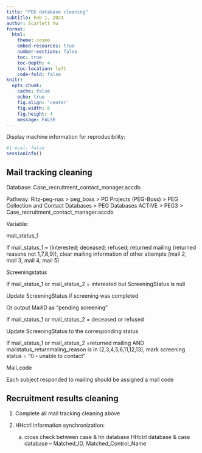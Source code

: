 ```yaml
---
title: "PEG database cleaning"
subtitle: Feb 1, 2024
author: Scarlett Yu
format:
  html:
    theme: cosmo
    embed-resources: true
    number-sections: false
    toc: true
    toc-depth: 4
    toc-location: left
    code-fold: false
knitr:
  opts_chunk: 
    cache: false    
    echo: true
    fig.align: 'center'
    fig.width: 6
    fig.height: 4
    message: FALSE
---
```


Display machine information for reproducibility:
```r
#| eval: false
sessionInfo()
```

## Mail tracking cleaning
Database:  Case_recruitment_contact_manager.accdb 

Pathway: Ritz-peg-nas > peg_boss > PD Projects (PEG-Boss) > PEG Collection and Contact Databases > PEG Databases ACTIVE > PEG3 > Case_recruitment_contact_manager.accdb 

Variable: 

mail_status_1 

If mail_status_1 = (interested; deceased; refused; returned mailing (returned reasons not 1,7,8,9)), clear mailing information of other attempts (mail 2, mail 3, mail 4, mail 5) 

Screeningstatus 

If mail_status_1 or mail_status_2 = interested but ScreeningStatus is null 

Update ScreeningStatus if screening was completed  

Or output MailID as “pending screening”  

If mail_status_1 or mail_status_2 = deceased or refused 

Update ScreeningStatus to the corresponding status 

If mail_status_1 or mail_status_2 =returned mailing AND mailstatus_returnmaling_reason is in (2,3,4,5,6,11,12,13), mark screening status = “0 - unable to contact” 

Mail_code 

Each subject responded to mailing should be assigned a mail code 

## Recruitment results cleaning
1. Complete all mail tracking cleaning above 

2. HHctrl information synchronization: 
    a. cross check between case & hh database
    HHctrl database & case database – Matched_ID,  Matched_Control_Name 
